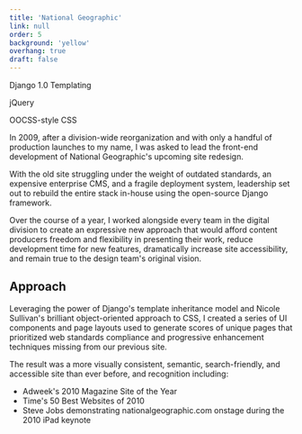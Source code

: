 ```yaml
---
title: 'National Geographic'
link: null
order: 5
background: 'yellow'
overhang: true
draft: false
---
```




<Gallery>
  <GalleryItem>
    <Browser description="The National Geographic homepage, seen on the day we launched the new design, in December 2009.">
      <Still src={imageDesktopNGHome} alt="Screenshot: The nationalgeographic.com homepage in 2010" />
    </Browser>
  </GalleryItem>

<GalleryItem>
  <Still
    description="Steve Jobs demos nationalgeographic.com onstage during the iPad keynote presentation."
    src={imageStillNGJobs}
    alt="Photo: Steve Jobs visits nationalgeographic.com during the iPad keynote presentation"
  />
</GalleryItem>

<GalleryItem>
  <Browser>
    <Still
      src={imageDesktopNGPOD}
      alt="Screenshot: A Photo of the Day page in 2010 "
    />
  </Browser>
</GalleryItem>

<GalleryItem>
  <Browser>
    <Still
      description="Featured on apple.com's iPad product page."
      src={imageDesktopNGApple}
      alt="Screenshot: The nationalgeographic.com homepage featured on apple.com's iPad page"
    />
  </Browser>
</GalleryItem>

  <GalleryItem>
    <Browser>
      <Still
        src={imageDesktopNGNews}
        alt="Screenshot: A News page in 2010" />
    </Browser>
  </GalleryItem>
</Gallery>

<PostColumn theme={_frontmatter.background}>

<Stack theme={_frontmatter.background}>
  <List>
    <ListItem>
      <p>Django 1.0 Templating</p>
    </ListItem>
    <ListItem>
      <p>jQuery</p>
    </ListItem>
    <ListItem>
      <p>OOCSS-style CSS</p>
    </ListItem>
  </List>
</Stack>

<Markdown>

In 2009, after a division-wide reorganization and with only a handful of production launches to my name, I was asked to lead the front-end development of National Geographic's upcoming site redesign.

With the old site struggling under the weight of outdated standards, an expensive enterprise CMS, and a fragile deployment system, leadership set out to rebuild the entire stack in-house using the open-source Django framework.

Over the course of a year, I worked alongside every team in the digital division to create an expressive new approach that would afford content producers freedom and flexibility in presenting their work, reduce development time for new features, dramatically increase site accessibility, and remain true to the design team's original vision.

## Approach

Leveraging the power of Django's template inheritance model and Nicole Sullivan's brilliant <Link to="http://www.stubbornella.org/content/2009/02/28/object-oriented-css-grids-on-githu/">object-oriented approach to CSS</Link>, I created a series of UI components and page layouts used to generate scores of unique pages that prioritized web standards compliance and progressive enhancement techniques missing from our previous site.

The result was a more visually consistent, semantic, search-friendly, and accessible site than ever before, and recognition including:

- <Link to="https://www.adweek.com/brand-marketing/magazine-web-site-year-102953/">Adweek's 2010 Magazine Site of the Year</Link>
- <Link to="http://content.time.com/time/specials/packages/article/0,28804,2012721_2012887_2012883,00.html">Time's 50 Best Websites of 2010</Link>
- <Link to="https://youtu.be/zZtWlSDvb_k?t=873">Steve Jobs demonstrating nationalgeographic.com onstage during the 2010 iPad keynote</Link>

</Markdown>

<Browser description="I created a custom layout system for the site’s content producers, which allowed them to keep pages tight and visually consistent while still ensuring a high level of customization.">
  <Still
    src={imageDesktopNGLayoutManager}
    alt="Screenshot: A view of the custom layout manager powering the nationalgeographic.com homepage in 2010"
  />
</Browser>

</PostColumn>
